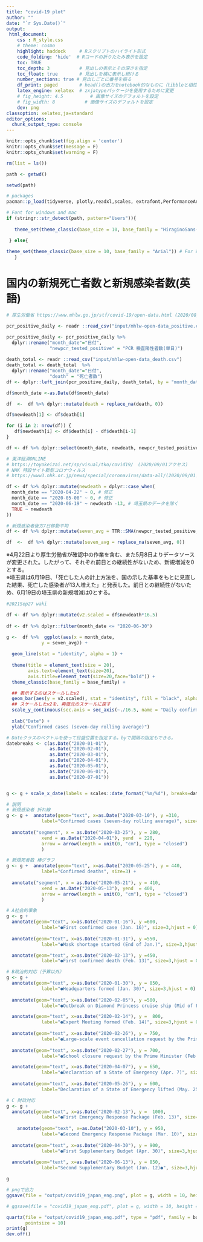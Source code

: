 ```yaml
---
title: "covid-19 plot"
author: ""
date: "`r Sys.Date()`"
output:
 html_document:
    css : R_style.css
    # theme: cosmo
    highlight: haddock     # Rスクリプトのハイライト形式
    code_folding: 'hide'  # Rコードの折りたたみ表示を設定
    toc: TRUE
    toc_depth: 3           # 見出しの表示とその深さを指定
    toc_float: true        # 見出しを横に表示し続ける
    number_sections: true # 見出しごとに番号を振る
    df_print: paged        # head()の出力をnotebook的なものに（tibbleと相性良）
    latex_engine: xelatex  # zxjatypeパッケージを使用するために変更
    # fig_height: 4.5          # 画像サイズのデフォルトを設定
    # fig_width: 8           # 画像サイズのデフォルトを設定
    dev: png
classoption: xelatex,ja=standard
editor_options: 
  chunk_output_type: console
---
```


```r
knitr::opts_chunk$set(fig.align = 'center')
knitr::opts_chunk$set(message = F)
knitr::opts_chunk$set(warning = F)
```

```r
rm(list = ls())

path <- getwd()

setwd(path)

# packages
pacman::p_load(tidyverse, plotly,readxl,scales, extrafont,PerformanceAnalytics, GGally, patchwork, ggpubr, ggrepel, stargazer)

# Font for windows and mac
if (stringr::str_detect(path, pattern="Users")){ 
  
   theme_set(theme_classic(base_size = 10, base_family = "HiraginoSans-W3"))  # For Mac OS

 } else{
  
theme_set(theme_classic(base_size = 10, base_family = "Arial")) # For Windows
   }      
```

# 国内の新規死亡者数と新規感染者数(英語)
```r
# 厚生労働省 https://www.mhlw.go.jp/stf/covid-19/open-data.html (2020/08/28アクセス)

pcr_positive_daily <- readr ::read_csv("input/mhlw-open-data_positive.csv")

pcr_positive_daily <- pcr_positive_daily %>% 
  dplyr::rename("month_date"="日付", 
                "newpcr_tested_positive" = "PCR 検査陽性者数(単日)")
  
death_total <- readr ::read_csv("input/mhlw-open-data_death.csv")
death_total <- death_total  %>% 
  dplyr::rename("month_date"="日付", 
                "death" = "死亡者数")
df <- dplyr::left_join(pcr_positive_daily, death_total, by = "month_date")

df$month_date <-as.Date(df$month_date)

df  <-  df %>% dplyr::mutate(death = replace_na(death, 0))

df$newdeath[1] <- df$death[1]

for (i in 2: nrow(df)) {              
   df$newdeath[i] <- df$death[i] - df$death[i-1] 
}   

df <- df %>% dplyr::select(month_date, newdeath, newpcr_tested_positive)
```

```r
# 東洋経済ONLINE
# https://toyokeizai.net/sp/visual/tko/covid19/　(2020/09/01アクセス)
# NHK 特設サイト新型コロナウィルス　
# https://www3.nhk.or.jp/news/special/coronavirus/data-all/(2020/09/01アクセス)

df <- df %>% dplyr::mutate(newdeath = dplyr::case_when(
  month_date == "2020-04-22" ~ 0, # 修正
  month_date == "2020-05-08" ~ 0, # 修正
  month_date == "2020-06-19" ~ newdeath -13, # 埼玉県のデータを除く
  TRUE ~ newdeath
))
```


```r
# 新規感染者後方7日移動平均
df <- df %>% dplyr::mutate(seven_avg = TTR::SMA(newpcr_tested_positive, 7))

df  <-  df %>% dplyr::mutate(seven_avg = replace_na(seven_avg, 0))
```

※4月22日より厚生労働省が確認中の作業を含む、また5月8日よりデータソースが変更された。したがって、それぞれ前日との継続性がないため、新規増減を0とする。
<br>
※埼玉県は6月19日、「死亡した人の計上方法を、国の示した基準をもとに見直した結果、死亡した感染者が13人増えた」と発表した。前日との継続性がないため、6月19日の埼玉県の新規増減は0とする。
```r
#2021Sep27 waki

df <- df %>% dplyr::mutate(v2.scaled = df$newdeath*16.5) 
  
df <- df %>% dplyr::filter(month_date <= "2020-06-30")

g <-  df %>%  ggplot(aes(x = month_date, 
             y = seven_avg)) + 
  
  geom_line(stat = "identity", alpha = 1) +
  
  theme(title = element_text(size = 20),
        axis.text=element_text(size=20),
        axis.title=element_text(size=20,face="bold")) +
  theme_classic(base_family = base_family) + 

  ## 表示するのはスケールしたv2
  geom_bar(aes(y = v2.scaled), stat = "identity", fill = "black", alpha = 0.3) + 
  ## スケールしたv2を、再度元のスケールに戻す
  scale_y_continuous(sec.axis = sec_axis(~./16.5, name = "Daily confirmed deaths"), expand = c(0,0),limits = c(0, 1100))+
  
  xlab("Date") +
  ylab("Confirmed cases (seven-day rolling average)")

# Dateクラスのベクトルを使って目盛位置を指定する。byで間隔の指定もできる。
datebreaks <- c(as.Date("2020-01-01"),
                as.Date("2020-02-01"),
                as.Date("2020-03-01"), 
                as.Date("2020-04-01"),
                as.Date("2020-05-01"),
                as.Date("2020-06-01"),
                as.Date("2020-07-01"))


g <- g + scale_x_date(labels = scales::date_format("%m/%d"), breaks=datebreaks, limits = as.Date(c("2020-01-10", "2020-06-30"))) #間隔をdatebreaks変数で指定
```

```r
# 説明
# 新規感染者 折れ線
g <- g +  annotate(geom="text", x=as.Date("2020-03-10"), y =310,
             label="Confirmed cases (seven-day rolling average)", size=3) +
    
  annotate("segment", x = as.Date("2020-03-25"), y = 280, 
             xend = as.Date("2020-04-01"), yend  = 220,
             arrow = arrow(length = unit(0, "cm"), type = "closed")
             ) 

# 新規死者数 棒グラフ
g <- g +  annotate(geom="text", x=as.Date("2020-05-25"), y = 440,
             label="Confirmed deaths", size=3) +
    
  annotate("segment", x = as.Date("2020-05-21"), y = 410, 
             xend = as.Date("2020-05-13"), yend  = 400,
             arrow = arrow(length = unit(0, "cm"), type = "closed")
             ) 

```

```r
# A社会的事象
g <- g + 
  annotate(geom="text", x=as.Date("2020-01-16"), y =600,
             label="●First confirmed case (Jan. 16)", size=3,hjust = 0) +
  
  annotate(geom="text", x=as.Date("2020-01-31"), y =550,
             label="●Mask shortage started (End of Jan.)", size=3,hjust = 0) +

  annotate(geom="text", x=as.Date("2020-02-13"), y =450,
             label="●First confirmed death (Feb. 13)", size=3,hjust = 0) 
```

```r
# B政治的対応（予算以外）
g <- g + 
  annotate(geom="text", x=as.Date("2020-01-30"), y = 850,
             label="●Headquarters formed (Jan. 30)", size=3,hjust = 0) +
  
  annotate(geom="text", x=as.Date("2020-02-05"), y =500,  
             label="●Outbreak on Diamond Princess cruise ship (Mid of Feb.)", size=3,hjust = 0) +

  annotate(geom="text", x=as.Date("2020-02-14"), y =  800,
             label="●Expert Meeting formed (Feb. 14)", size=3,hjust = 0)  +
  
  annotate(geom="text", x=as.Date("2020-02-26"), y = 750,
             label="●Large-scale event cancellation request by the Prime Minister (Feb. 26)", size=3,hjust = 0) +
  
  annotate(geom="text", x=as.Date("2020-02-27"), y = 700,
             label="●School closure request by the Prime Minister (Feb. 27)", size=3,hjust = 0)  +

  annotate(geom="text", x=as.Date("2020-04-07"), y = 650,
             label="●Declaration of a State of Emergency (Apr. 7)", size=3,hjust = 0) +
  
  annotate(geom="text", x=as.Date("2020-05-26"), y = 600,
             label="Declaration of a State of Emergency lifted (May. 25)●", size=3, hjust = 1) 
```


```r
# C 財政対応
g <- g +  
  annotate(geom="text", x=as.Date("2020-02-13"), y =  1000,
             label="●First Emergency Response Package (Feb. 13)", size=3,hjust = 0)  +
  
    annotate(geom="text", x=as.Date("2020-03-10"), y = 950,
             label="●Second Emergency Response Package (Mar. 10)", size=3,hjust = 0)  +
  
  annotate(geom="text", x=as.Date("2020-04-30"), y = 900,
             label="●First Supplementary Budget (Apr. 30)", size=3,hjust = 0) +
  
  annotate(geom="text", x=as.Date("2020-06-13"), y = 850,
             label="Second Supplementary Budget (Jun. 12)●", size=3,hjust = 1) 

g
```

```r
# pngで出力
ggsave(file = "output/covid19_japan_eng.png", plot = g, width = 10, height = 5)

# ggsave(file = "covid19_japan_eng.pdf", plot = g, width = 10, height = 5) 2021Dec27 

quartz(file = "output/covid19_japan_eng.pdf", type = "pdf", family = base_family, width = 10, height = 5,
       pointsize = 10)
print(g)
dev.off()
```




